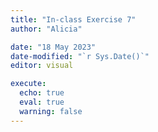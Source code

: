 ```yaml
---
title: "In-class Exercise 7"
author: "Alicia"

date: "18 May 2023"
date-modified: "`r Sys.Date()`"
editor: visual

execute:
  echo: true
  eval: true
  warning: false
---
```

